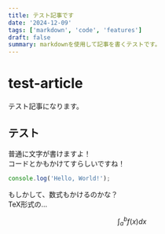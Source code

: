 ```yaml
---
title: テスト記事です
date: '2024-12-09'
tags: ['markdown', 'code', 'features']
draft: false
summary: markdownを使用して記事を書くテストです。
---
```


# test-article

テスト記事になります。

## テスト

普通に文字が書けますよ！  
コードとかもかけてすらしいですね！  

```javascript
console.log('Hello, World!');
```

もしかして、数式もかけるのかな？  
TeX形式の...  

$$
\int_{a}^{b} f(x) dx
$$